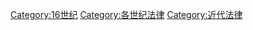 {{category pair|15世紀法律|17世紀法律}}

[[Category:16世纪|Category:16世纪]]
[[Category:各世纪法律|Category:各世纪法律]]
[[Category:近代法律|Category:近代法律]]